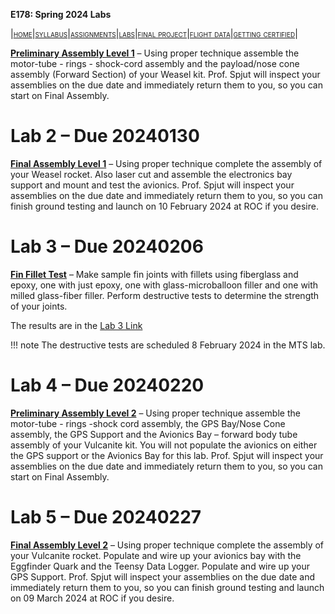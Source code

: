 **E178: Spring 2024 Labs**

<span style="font-variant:small-caps;">|[home](index.html)|[syllabus](syllabus.html)|[assignments](assignments.html)|[labs](labs.html)|[final project](final_project.html)|[flight data](flight_data.html)|[getting certified](getting_certified.html)|</span>
  
  [**Preliminary Assembly Level 1**](labs/lab1.md.html) – Using proper technique assemble
  the motor-tube - rings - shock-cord assembly and the payload/nose cone assembly
  (Forward Section) of your Weasel kit. Prof. Spjut will inspect your assemblies on the due
  date and immediately return them to you, so you can start on Final Assembly.

# Lab 2 – Due 20240130
  
  [**Final Assembly Level 1**](labs/lab2.md.html) – Using proper technique
  complete the assembly of your Weasel rocket. Also laser cut and 
  assemble the electronics bay support and mount and test the avionics. Prof. Spjut will
  inspect your assemblies on the due date and immediately return them to you, so you can
  finish ground testing and launch on 10 February 2024 at ROC if you desire.

# Lab 3 – Due 20240206
  
  [**Fin Fillet Test**](labs/lab3.md.html) – Make sample fin joints with
  fillets using fiberglass and epoxy, one with just epoxy, one with glass-microballoon
  filler and one with milled glass-fiber filler. Perform destructive tests to determine
  the strength of your joints.
  
  The results are in the [Lab 3 Link](labs/lab3.md.html)
  
!!! note
    The destructive tests are scheduled 8 February 2024 in the MTS lab.

# Lab 4 – Due 20240220
  
  [**Preliminary Assembly Level 2**](labs/lab4.md.html) – Using proper technique assemble
  the motor-tube - rings -shock cord assembly, the GPS Bay/Nose Cone assembly, the GPS
  Support and the Avionics Bay – forward body tube assembly
  of your Vulcanite kit. You will not populate the avionics on either the GPS support or
  the Avionics Bay for this lab. Prof. Spjut will inspect your assemblies on the due
  date and immediately return them to you, so you can start on Final Assembly.


# Lab 5 – Due 20240227
  
  [**Final Assembly Level 2**](labs/lab5.md.html) – Using proper technique
  complete the assembly of your Vulcanite rocket. Populate and wire up your avionics bay
  with the Eggfinder Quark and the Teensy Data Logger. Populate and wire up your
  GPS Support. Prof. Spjut will
  inspect your assemblies on the due date and immediately return them to you, so you can
  finish ground testing and launch on 09 March 2024 at ROC if you desire.

<!-- # Lab 6 – Due 20 March 2024
  
  [**Analysis of Weasel/Mini-DX3 Flight Data**](labs/lab6.md.html) – If you were able to fly your
  LOC Weasel with the Featherweight GPS and the Small Teensy Data Logger, analyze the flight
  data. If you were unable to fly your Weasel, use the Mini-DX3 flight data in the G77-10R/L and G79-10W/L data files.
  in the [Flight Data](FlightData.md.html#flightdatafiles/madcowminidx3firstflight). Compare the
  corrected barometric altitude with the GPS altitude and the predicted Open Rocket or
  Rocksim altitude. Compare the measured/calculated acceleration and velocity with the
  predicted Open Rocket or Rocksim acceleration and velocity. Compare the measured/calculated $C_D$
  vs. $v$ with that from Open Rocket or Rocksim. Compare the measured/calculated thrust
  curve with that from [Thrustcurve.org](https://www.thrustcurve.org). Comment on your
  flight data as compared to the models and data from other sources. What have you learned?
  What questions would you want to answer with further flights? -->
  
  <!-- My solution for Lab 6 is [here](labs/Lab6_Soln.pdf). -->
  
<!-- # Lab 7 – **A Victim of COVID**
  
  [**Analysis of Vulcanite Flight Data**](labs/lab7.md.html) – If you were able to fly your
  Vulcanite with the Featherweight GPS and the Small Teensy Data Logger, analyze the flight
  data. If you were unable to fly your Vulcanite, use the linked data files. Compare the
  corrected barometric altitude with the GPS altitude and the predicted Open Rocket or
  Rocksim altitude. Compare the measured/calculated acceleration and velocity with the
  predicted Open Rocket or Rocksim acceleration and velocity. Compare the measured/calculated $C_D$
  vs. $v$ with that from Open Rocket or Rocksim. Compare the measured/calculated thrust
  curve with that from [Thrustcurve.org](https://www.thrustcurve.org). Comment on your
  flight data as compared to the models and data from other sources. What have you learned?
  What questions would you want to answer with further flights? -->

